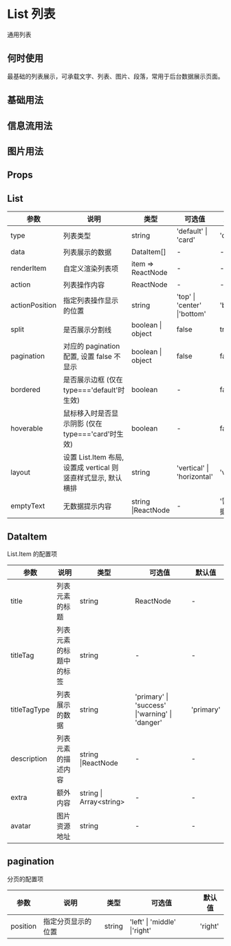 # List 列表

通用列表

## 何时使用

最基础的列表展示，可承载文字、列表、图片、段落，常用于后台数据展示页面。

## 基础用法


<DemoBase />

## 信息流用法


<DemoInfoFlow />

## 图片用法


<DemoImg />

## Props

## List

| 参数           | 说明                                                          | 类型               | 可选值                       | 默认值     |
| -------------- | ------------------------------------------------------------- | ------------------ | ---------------------------- | ---------- |
| type           | 列表类型                                                      | string             | 'default' \| 'card'          | 'default'  |
| data           | 列表展示的数据                                                | DataItem[]         | -                            | -          |
| renderItem     | 自定义渲染列表项                                              | item => ReactNode  | -                            | -          |
| action         | 列表操作内容                                                  | ReactNode          | -                            | -          |
| actionPosition | 指定列表操作显示的位置                                        | string             | 'top' \| 'center' \|'bottom' | 'bottom'   |
| split          | 是否展示分割线                                                | boolean \| object  | false                        | true       |
| pagination     | 对应的 pagination 配置, 设置 false 不显示                     | boolean \| object  | false                        | false      |
| bordered       | 是否展示边框 (仅在 type==='default'时生效)                    | boolean            | -                            | false      |
| hoverable      | 鼠标移入时是否显示阴影 (仅在 type==='card'时生效)             | boolean            | -                            | false      |
| layout         | 设置 List.Item 布局, 设置成 vertical 则竖直样式显示, 默认横排 | string             | 'vertical' \| 'horizontal'   | 'vertical' |
| emptyText      | 无数据提示内容                                                | string \|ReactNode | -                            | '暂无数据' |

## DataItem

List.Item 的配置项

| 参数         | 说明                   | 类型                       | 可选值                                         | 默认值    |
| ------------ | ---------------------- | -------------------------- | ---------------------------------------------- | --------- |
| title        | 列表元素的标题         | string                     | ReactNode                                      | -         |
| titleTag     | 列表元素的标题中的标签 | string                     | -                                              | -         |
| titleTagType | 列表展示的数据         | string                     | 'primary' \| 'success' \|'warning' \| 'danger' | 'primary' |
| description  | 列表元素的描述内容     | string \|ReactNode         | -                                              | -         |
| extra        | 额外内容               | string \| Array&lt;string> | -                                              | -         |
| avatar       | 图片资源地址           | string                     | -                                              | -         |

## pagination

分页的配置项

| 参数     | 说明               | 类型   | 可选值                       | 默认值  |
| -------- | ------------------ | ------ | ---------------------------- | ------- |
| position | 指定分页显示的位置 | string | 'left' \| 'middle' \|'right' | 'right' |
